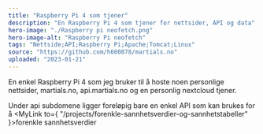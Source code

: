 ```yaml
---
title: "Raspberry Pi 4 som tjener"
description: "En Raspberry Pi 4 som tjener for nettsider, API og data"
hero-image: "./Raspberry pi neofetch.png"
hero-image-alt: "Raspberry Pi neofetch"
tags: "Nettside;API;Raspberry Pi;Apache;Tomcat;Linux"
source: "https://github.com/h600878/martials.no"
uploaded: "2023-01-21"
---
```



En enkel Raspberry Pi 4 som jeg bruker til å hoste noen personlige nettsider, <A to="https://martials.no">martials.no</A>,
<A to="https://api.martials.no">api.martials.no</A> og en personlig nextcloud tjener.

Under api subdomene ligger foreløpig bare en enkel <A to="https://api.martials.no/simplify-truths">API</A> som kan brukes for å
<MyLink to={ "/projects/forenkle-sannhetsverdier-og-sannhetstabeller" }>forenkle sannhetsverdier</MyLink>
